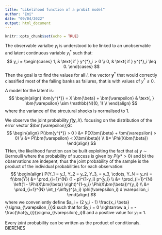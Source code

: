 ```yaml
---
title: "Likelihood function of a probit model"
author: "Emi"
date: "09/04/2022"
output: html_document
---
```


```r
knitr::opts_chunk$set(echo = TRUE)
```

The observable varialbe $y_i$ is understood  to be linked to an unobservable and latent continuous variable $y^{*}_i$ such that:
$$
y_i =
\begin{cases}
1, & \text{ if } y^{*}_i > 0 \\
0, & \text{ if } y^{*}_i \leq 0. 
\end{cases}
$$
Then the goal is to find the values for all $i$, the vector $\bm{y^{*}}$ that would correctly classified most of the failing banks as failures, that is with values of $y^{*} \leq 0$.

A model for the latent is:
$$
\begin{align}
\bm{y^{*}} = X \bm{\beta} + \bm{\varepsilon} & \text{,  } \bm{\varepsilon} \sim \mathbb{N}(0, 1) \\
\end{align}
$$
where the variance of the strcutural shocks is normalised to 1. 

We observe the joint probability $f(\bm{y}, X)$.
focusing on the distribution of the error vector $\bm{\varepsilon}}$:
$$
\begin{align}
P(\bm{y^{*}} > 0 ) &= P(X\bm{\beta} + \bm{\varepsilon} > 0) \\
                  &= P(\bm{\varepsilon} < X\bm{\beta}) \\
                  &= \Phi(X\bm{\beta}) 
\end{align}
$$
THen, the likelihood function can be built exploiting the fact that a) $y \sim \mathbb{B}\text{ernoulli}$ where the probability of success is given by $P(y{*}>0)$ and b) the observations are indepent, thus the joint probability of the sample is the product of the individual probabilities for each observation:
$$
\begin{align}
P(Y_1 = y_1, Y_2 = y_2, Y_3, = y_3, \cdots, Y_N = y_n) = f(\bm{Y}) &= \prod_{i=1}^{N} (1 - p)^{1-y_i} p^{y_i} \\
                                                                  &= \prod_{i=1}^{N} \left(1 - \Phi(X\bm{\beta} \right)^{1-y_i} \Phi(X\bm{\beta})^{y_i} \\
                                                                  &= \prod_{i=1}^{N} \int_{-\infty}^{a_i} \phi(\varepsilon_i) d \varepsilon_i
\end{align}
$$
where we conveniently define $a_i = (2 y_i - 1) \frac{x_i \beta}{\sigma_{\varepsilon_i}}$ such that for $y_i = 0 \rightarrow a_i = -\frac{\hat{y_i}}{\sigma_{\varepsilon}_i}$ and a positive value for $y_i=1$. 

Every joint probability can be written as the product of conditionals. BIERENES
